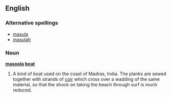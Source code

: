 ==English==

===Alternative spellings===
*[[masula]]
*[[masulah]]

===Noun===
'''[[masoola]] [[boat]]'''
# A kind of boat used on the coast of Madras, India.  The planks are sewed together with strands of [[coir]] which cross over a wadding of the same material, so that the shock on taking the beach through surf is much reduced.